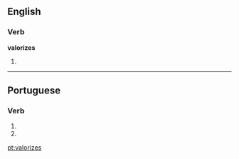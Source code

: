 ==English==

===Verb===
'''valorizes'''

# {{third-person singular of|[[valorize]]}}

----

==Portuguese==

===Verb===
{{pt-verb form}}

# {{pt-verb form of|[[valorizar]]|ar|subjunctive|present|singular|second}}
# {{pt-verb form of|[[valorizar]]|ar|imperative|negative|singular|second}}

[[pt:valorizes]]
